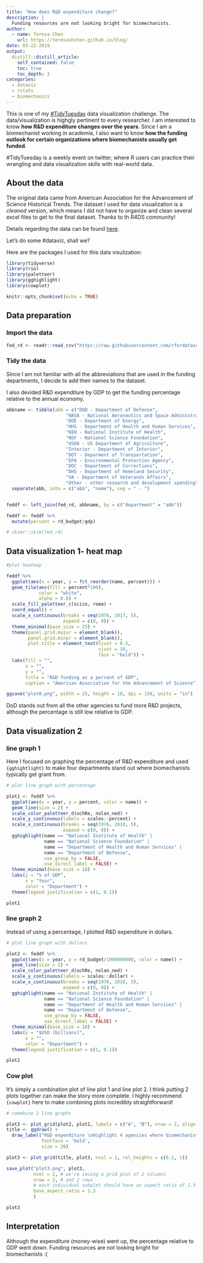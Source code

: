 ```yaml
---
title: "How does R&D expenditure change?"
description: |
  Funding resources are not looking bright for biomechanists.
author:
  - name: Teresa Chen
    url: https://teresashchen.github.io/blog/
date: 03-22-2019
output:
  distill::distill_article:
    self_contained: false
    toc: true
    toc_depth: 3     
categories:
  - dataviz
  - rstats
  - biomechanics
---
```


This is one of my [#TidyTuesday](https://github.com/rfordatascience/tidytuesday) data visualization challenge. The data/visualization is highgly pertinent to every researcher. I am interested to know **how R&D expenditure changes over the years**. Since I am a biomechanist working in academia, I also want to know **how the funding outlook for certain organizations where biomechanists usually get funded**.

<aside>
#TidyTuesday is a weekly event on twitter, where R users can practice their wrangling and data visualization skills with real-world data.
</aside>


## About the data

The original data came from American Association for the Advancement of Science Historical Trends. The dataset I used for data visualization is a *cleaned* version, which means I did not have to organize and clean several excel files to get to the final dataset. Thanks to th R4DS community!


<aside>
Details regarding the data can be found [here](https://github.com/rfordatascience/tidytuesday/tree/master/data/2019/2019-02-12).
</aside>

Let's do some #dataviz, shall we?

Here are the packages I used for this data visulization:

```r
library(tidyverse)
library(rio)
library(paletteer)
library(gghighlight)
library(cowplot)

knitr::opts_chunk$set(echo = TRUE)
```

## Data preparation

### Import the data

```r

fed_rd <- readr::read_csv("https://raw.githubusercontent.com/rfordatascience/tidytuesday/master/data/2019/2019-02-12/fed_r_d_spending.csv")

```

### Tidy the data

Since I am not familiar with all the abbreviations that are used in the funding departments, I decide to add their names to the dataset. 

I also devided R&D expenditure by GDP to get the funding percentage relative to the annual economy.

```r

abbname <- tibble(abb = c("DOD - Department of Defense",
                      "NASA - National Aeronautics and Space Administration",
                      "DOE - Department of Energy",
                      "HHS - Department of Health and Human Services",
                      "NIH - National Institute of Health",
                      "NSF - National Science Foundation",
                      "USDA - US Department of Agriculture",
                      "Interior - Department of Interior",
                      "DOT - Deparment of Transportation",
                      "EPA - Environmental Protection Agency",
                      "DOC - Department of Corrections",
                      "DHS - Department of Homeland Security",
                      "VA - Department of Veterands Affairs",
                      "Other - other research and development spending")) %>% 
  separate(abb, into = c("abb", "name"), sep = " - ")


feddf <- left_join(fed_rd, abbname, by = c("department" = "abb"))

feddf <- feddf %>% 
  mutate(percent = rd_budget/gdp)

# skimr::skim(fed_rd)

```

## Data visualization 1- heat map

```r


#plot heatmap

feddf %>% 
  ggplot(aes(x = year, y = fct_reorder(name, percent))) +
  geom_tile(aes(fill = percent*100),
            color = "white",
            alpha = 0.8) +
  scale_fill_paletteer_c(scico, roma) +
  coord_equal() +
  scale_x_continuous(breaks = seq(1976, 2017, 5),
                     expand = c(0, 0)) +
  theme_minimal(base_size = 25) +
  theme(panel.grid.major = element_blank(),
        panel.grid.minor = element_blank(),
        plot.title = element_text(hjust = 0.5,
                                  vjust = 10,
                                  face = "bold")) +
  labs(fill = "",
       x = "",
       y = "",
       title = "R&D funding as a percent of GDP",
       caption = "American Association for the Advancement of Science")

ggsave("plot0.png", width = 25, height = 10, dpi = 150, units = "in")  
```

DoD stands out from all the other agencies to fund more R&D projects, although the percentage is still low relative to GDP.

## Data visualization 2

### line graph 1

Here I focused on graphing the percentage of R&D expenditure and used `{gghightlight}` to make four departments stand out where biomechanists typically get grant from. 

```r

# plot line graph with percentage

plot1 <- feddf %>% 
  ggplot(aes(x = year, y = percent, color = name)) +
  geom_line(size = 2) +
  scale_color_paletteer_d(ochRe, nolan_ned) +
  scale_y_continuous(labels = scales::percent) +
  scale_x_continuous(breaks = seq(1976, 2018, 5),
                     expand = c(0, 0)) +
  gghighlight(name == "National Institute of Health" |
              name == "National Science Foundation" |
              name == "Department of Health and Human Services" |
              name == "Department of Defense",
              use_group_by = FALSE,
              use_direct_label = FALSE) +
  theme_minimal(base_size = 18) +
  labs(y = "% of GDP",
       x = "Year",
       color = "Department") +
  theme(legend.justification = c(1, 0.1))

plot1

```

### line graph 2

Instead of using a percentage, I plotted R&D expenditure in dollars.

```r

# plot line graph with dollars

plot2 <- feddf %>% 
  ggplot(aes(x = year, y = rd_budget/1000000000, color = name)) +
  geom_line(size = 2) +
  scale_color_paletteer_d(ochRe, nolan_ned) +
  scale_y_continuous(labels = scales::dollar) +
  scale_x_continuous(breaks = seq(1976, 2018, 5),
                     expand = c(0, 0)) +
  gghighlight(name == "National Institute of Health" |
              name == "National Science Foundation" |
              name == "Department of Health and Human Services" |
              name == "Department of Defense",
              use_group_by = FALSE,
              use_direct_label = FALSE) +
  theme_minimal(base_size = 18) +
  labs(y = "$USD (billions)",
       x = "",
       color = "Department") +
  theme(legend.justification = c(1, 0.1))

plot2
```

### Cow plot

It's simply a combination plot of line plot 1 and line plot 2. I think putting 2 plots together can make the story more complete. I highly recommend `{cowplot}` here to make combining plots incredibly straightforward!

```r

# comebine 2 line graphs

plot3 <- plot_grid(plot2, plot1, labels = c("A", "B"), nrow = 2, align = "v")
title <- ggdraw() + 
  draw_label("R&D expenditure \nHighlight 4 agencies where biomechanists usually get grant from",
             fontface = 'bold',
             size = 20)

plot3 <- plot_grid(title, plot3, ncol = 1, rel_heights = c(0.1, 1))

save_plot("plot3.png", plot3,
          ncol = 2, # we're saving a grid plot of 2 columns
          nrow = 2, # and 2 rows
          # each individual subplot should have an aspect ratio of 1.3
          base_aspect_ratio = 1.3
          )

plot3
```

## Interpretation

Although the expenditure (money-wise) went up, the percentage relative to GDP went down. Funding resources are not looking bright for biomechanists :( 

